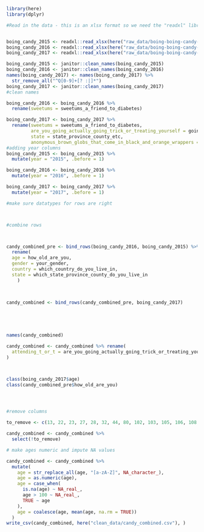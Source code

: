 ```r
library(here)
library(dplyr)

#Read in the data - this is an xlsx format so we need the "readxl" library


boing_candy_2015 <- readxl::read_xlsx(here("raw_data/boing-boing-candy-2015.xlsx"))
boing_candy_2016 <- readxl::read_xlsx(here("raw_data/boing-boing-candy-2016.xlsx"))
boing_candy_2017 <- readxl::read_xlsx(here("raw_data/boing-boing-candy-2017.xlsx"))

boing_candy_2015 <- janitor::clean_names(boing_candy_2015)
boing_candy_2016 <- janitor::clean_names(boing_candy_2016)
names(boing_candy_2017) <- names(boing_candy_2017) %>% 
  str_remove_all("^Q[0-9]+[? :|]*")
boing_candy_2017 <- janitor::clean_names(boing_candy_2017)
#clean names

boing_candy_2016 <- boing_candy_2016 %>% 
  rename(sweetums = sweetums_a_friend_to_diabetes)

boing_candy_2017 <- boing_candy_2017 %>% 
  rename(sweetums = sweetums_a_friend_to_diabetes,
         are_you_going_actually_going_trick_or_treating_yourself = going_out,
         state = state_province_county_etc,
         anonymous_brown_globs_that_come_in_black_and_orange_wrappers = anonymous_brown_globs_that_come_in_black_and_orange_wrappers_a_k_a_mary_janes,)
#adding year columns
boing_candy_2015 <- boing_candy_2015 %>% 
  mutate(year = "2015", .before = 1)

boing_candy_2016 <- boing_candy_2016 %>% 
  mutate(year = "2016", .before = 1)

boing_candy_2017 <- boing_candy_2017 %>% 
  mutate(year = "2017", .before = 1)

#make sure datatypes for rows are right



#combine rows 



candy_combined_pre <- bind_rows(boing_candy_2016, boing_candy_2015) %>% 
  rename(
  age = how_old_are_you,
  gender = your_gender,
  country = which_country_do_you_live_in,
  state = which_state_province_county_do_you_live_in
    )
  
  

candy_combined <- bind_rows(candy_combined_pre, boing_candy_2017)
 




names(candy_combined)

candy_combined <- candy_combined %>% rename(
  attending_t_or_t = are_you_going_actually_going_trick_or_treating_yourself,
)



class(boing_candy_2017$age)
class(candy_combined_pre$how_old_are_you)




#remove columns

to_remove <- c(13, 22, 23, 27, 28, 32, 44, 80, 102, 103, 105, 106, 108:124, 13, 140:155, 158, 159, 162:172)

candy_combined <- candy_combined %>% 
  select(!to_remove) 

# make ages numeric and impute NA values

candy_combined <- candy_combined %>% 
  mutate(
    age = str_replace_all(age, "[a-zA-Z]", NA_character_),
    age = as.numeric(age),
    age = case_when(
      is.na(age) ~ NA_real_,
      age > 100 ~ NA_real_,
      TRUE ~ age
    ),
    age = coalesce(age, mean(age, na.rm = TRUE))
  )
write_csv(candy_combined, here("clean_data/candy_combined.csv"), )
```

